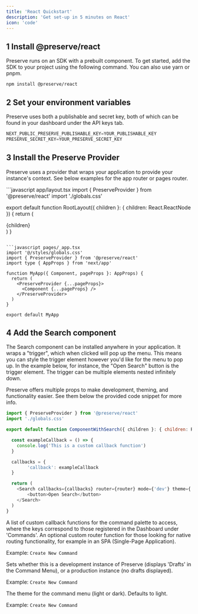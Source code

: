 ```yaml
---
title: 'React Quickstart'
description: 'Get set-up in 5 minutes on React'
icon: 'code'
---
```


## 1 Install @preserve/react

Preserve runs on an SDK with a prebuilt component. To get started, add the SDK to your project using the following command. You can also use yarn or pnpm.

```
npm install @preserve/react
```

## 2 Set your environment variables

Preserve uses both a publishable and secret key, both of which can be found in your dashboard under the API keys tab. 

```python .env
NEXT_PUBLIC_PRESERVE_PUBLISHABLE_KEY=YOUR_PUBLISHABLE_KEY
PRESERVE_SECRET_KEY=YOUR_PRESERVE_SECRET_KEY
```

## 3 Install the Preserve Provider

Preserve uses a provider that wraps your application to provide your instance's context. See below examples for the app router or pages router.

<CodeGroup>
```javascript app/layout.tsx
import { PreserveProvider } from '@preserve/react'
import './globals.css'

export default function RootLayout({ children }: { children: React.ReactNode }) {
  return (
    <PreserveProvider>
      <html lang="en">
        <body>
          <main>{children}</main>
        </body>
      </html>
    </PreserveProvider>
  )
}
```

```javascript pages/_app.tsx
import '@/styles/globals.css'
import { PreserveProvider } from '@preserve/react'
import type { AppProps } from 'next/app'

function MyApp({ Component, pageProps }: AppProps) {
  return (
    <PreserveProvider {...pageProps}>
      <Component {...pageProps} />
    </PreserveProvider>
  )
}

export default MyApp
```
</CodeGroup>

## 4 Add the Search component

The Search component can be installed anywhere in your application. It wraps a "trigger", which when clicked will pop up the menu. This means you can style the trigger element however you'd like for the menu to pop up. In the example below, for instance, the "Open Search" button is the trigger element. The trigger can be multiple elements nested infinitely down.

<Tip>

Preserve offers multiple props to make development, theming, and functionality easier. See them below the provided code snippet for more info.

</Tip>

```javascript app/component-with-search.tsx
import { PreserveProvider } from '@preserve/react'
import './globals.css'

export default function ComponentWithSearch({ children }: { children: React.ReactNode }) {

  const exampleCallback = () => {
    console.log('This is a custom callback function')
  }

  callbacks = {
        'callback': exampleCallback
  }

  return (
    <Search callbacks={callbacks} router={router} mode={'dev'} theme={'dark'}>
        <button>Open Search</button>
    </Search>
  )
}
```

<ResponseField name="callbacks" type="object" required>
A list of custom callback functions for the command palette to access, where the keys correspond to those registered in the Dashboard under 'Commands'.

</ResponseField>

<ResponseField name="router" type="string">
An optional custom router function for those looking for native routing functionality, for example in an SPA (Single-Page Application).

Example: `Create New Command`
</ResponseField>

<ResponseField name="mode" type="string">
Sets whether this is a development instance of Preserve (displays 'Drafts' in the Command Menu), or a production instance (no drafts displayed). 

Example: `Create New Command`
</ResponseField>

<ResponseField name="theme" type="string">
The theme for the command menu (light or dark). Defaults to light.

Example: `Create New Command`
</ResponseField>